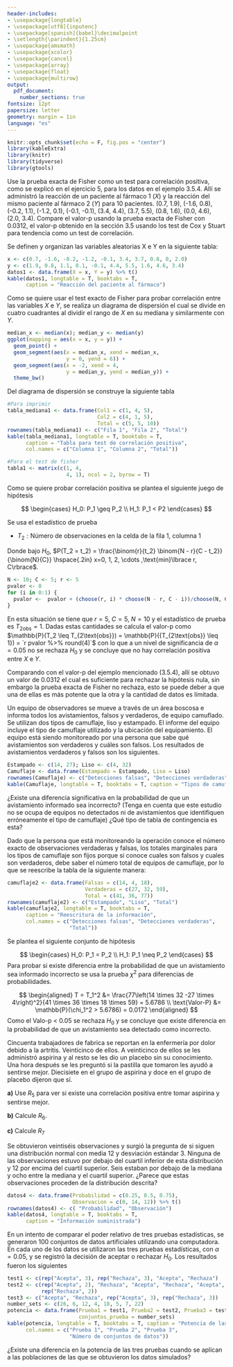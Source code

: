 ```yaml
---
header-includes:
- \usepackage{longtable}
- \usepackage[utf8]{inputenc}
- \usepackage[spanish]{babel}\decimalpoint
- \setlength{\parindent}{1.25cm}
- \usepackage{amsmath}
- \usepackage{xcolor}
- \usepackage{cancel}
- \usepackage{array}
- \usepackage{float}
- \usepackage{multirow}
output:
  pdf_document:
    number_sections: true
fontsize: 12pt
papersize: letter
geometry: margin = 1in
language: "es"
---
```


```r
knitr::opts_chunk$set(echo = F, fig.pos = "center")
library(kableExtra)
library(knitr)
library(tidyverse)
library(gtools)
```

\input{PortadaNP}
\thispagestyle{empty}
\tableofcontents

\newpage

\pagestyle{myheadings}
\setcounter{page}{3}

\section{Ejercicio 4.1.6)}

Use la prueba exacta de Fisher como un test para correlación positiva, como se 
explicó en el ejercicio 5, para los datos en el ejemplo 3.5.4. Allí se administró 
la reacción de un paciente al fármaco 1 ($X$) y la reacción del mismo paciente al
fármaco 2 ($Y$) para 10 pacientes. (0.7, 1.9), (-1.6, 0.8), (-0.2, 1.1), 
(-1.2, 0.1), (-0.1, -0.1), (3.4, 4.4), (3.7, 5.5), (0.8, 1.6), (0.0, 4.6), 
(2.0, 3.4). Compare el valor-p usando la prueba exacta de Fisher con 0.0312, 
el valor-p obtenido en la sección 3.5 usando los test de Cox y Stuart para 
tendencia como un test de correlación.

\begin{center}
\textbf{Solución}
\end{center}

Se definen y organizan las variables aleatorias X e Y en la siguiente tabla:

\begin{itemize}
\item $X:$ Reacción del paciente al fármaco 1
\item $Y:$ Reacción del mismo paciente al fármaco 2
\end{itemize}

```r
x <- c(0.7, -1.6, -0.2, -1.2, -0.1, 3.4, 3.7, 0.8, 0, 2.0)
y <- c(1.9, 0.8, 1.1, 0.1, -0.1, 4.4, 5.5, 1.6, 4.6, 3.4)
datos1 <- data.frame(X = x, Y = y) %>% t()
kable(datos1, longtable = T, booktabs = T, 
      caption = "Reacción del paciente al fármaco")
```

Como se quiere usar el test exacto de Fisher para probar correlación entre las variables $X$ e $Y$, se realiza un diagrama de dispersión el cual se divide en cuatro cuadrantes al dividir el rango de $X$ en su mediana y similarmente con $Y$.

```r
median_x <- median(x); median_y <- median(y)
ggplot(mapping = aes(x = x, y = y)) + 
  geom_point() +
  geom_segment(aes(x = median_x, xend = median_x,
                   y = 0, yend = 6)) +
  geom_segment(aes(x = -2, xend = 4,
                   y = median_y, yend = median_y)) +
  theme_bw()
```

Del diagrama de dispersión se construye la siguiente tabla

```r
#Para imprimir
tabla_mediana1 <- data.frame(Col1 = c(1, 4, 5),
                             Col2 = c(4, 1, 5),
                             Total = c(5, 5, 10))
rownames(tabla_mediana1) <- c("Fila 1", "Fila 2", "Total")
kable(tabla_mediana1, longtable = T, booktabs = T,
      caption = "Tabla para test de correlación positiva", 
      col.names = c("Columna 1", "Columna 2", "Total"))

#Para el test de fisher
tabla1 <- matrix(c(1, 4,
                   4, 1), ncol = 2, byrow = T)
```

Como se quiere probar correlación positiva se plantea el siguiente juego de hipótesis

$$
\begin{cases}
H_0: P_1 \geq P_2 \\
H_1: P_1 < P2
\end{cases}
$$

Se usa el estadístico de prueba 

* $T_2: \text{Número de observaciones en la celda de la fila 1, columna 1}$

Donde bajo $H_0$, $P(T_2 = t_2) = \frac{\binom{r}{t_2} \binom{N - r}{C - t_2}}{\binom{N}{C}} \hspace{.2in} x=0, 1, 2, \cdots ,\text{min}\lbrace r, C\rbrace$.

```r
N <- 10; C <- 5; r <- 5
pvalor <- 0
for (i in 0:1) {
  pvalor <-  pvalor + (choose(r, i) * choose(N - r, C - i))/choose(N, C)
}
```


En esta situación se tiene que $r = 5,\ C = 5,\ N = 10$ y el estadístico de 
prueba es $T_{2\text{obs}} = 1$. Dadas estas cantidades se calcula el valor-p 
como $\mathbb{P}(T_2 \leq T_{2\text{obs}}) = \mathbb{P}({T_{2\text{obs}} \leq 1}) = `r pvalor %>% round(4)`$ con lo que a un nivel de significancia de $\alpha = 0.05$ 
no se rechaza $H_0$ y se concluye que no hay correlación positiva entre $X$ e $Y$.

Comparando con el valor-p del ejemplo mencionado (3.5.4), allí se obtuvo un valor 
de 0.0312 el cual es suficiente para rechazar la hipótesis nula, sin embargo la
prueba exacta de Fisher no rechaza, esto se puede deber a que una de ellas es 
más potente que la otra y la cantidad de datos es límitada.

\section{Ejercicio 4.2.6)}

Un equipo de observadores se mueve a través de un área boscosa e informa todos 
los avistamientos, falsos y verdaderos, de equipo camuflado. Se utilizan dos 
tipos de camuflaje, liso y estampado. El informe del equipo incluye el tipo 
de camuflaje utilizado y la ubicación del equipamiento. El equipo está siendo
monitoreado por una persona que sabe qué avistamientos son verdaderos y cuáles
son falsos. Los resultados de avistamientos verdaderos y falsos son los siguientes.

```r
Estampado <- c(14, 27); Liso <- c(4, 32)
Camuflaje <- data.frame(Estampado = Estampado, Liso = Liso)
rownames(Camuflaje) <- c("Detecciones falsas", "Detecciones verdaderas")
kable(Camuflaje, longtable = T, booktabs = T, caption = "Tipos de camuflaje")
```

¿Existe una diferencia significativa en la probabilidad de que un avistamiento
informado sea incorrecto? (Tenga en cuenta que este estudio no se ocupa de 
equipos no detectados ni de avistamientos que identifiquen erróneamente el 
tipo de camuflaje) ¿Qué tipo de tabla de contingencia es esta?

\begin{center}
\textbf{Solución}
\end{center}

Dado que la persona que está monitoreando la operación conoce el número exacto 
de observaciones verdaderas y falsas, los totales marginales para los tipos de
camuflaje son fijos porque si conoce cuales son falsos y cuales son verdaderos, 
debe saber el número total de equipos de camuflaje, por lo que se reescribe la 
tabla de la siguiente manera:

```r
camuflaje2 <- data.frame(Falsas = c(14, 4, 18),
                         Verdaderas = c(27, 32, 59),
                         Total = c(41, 36, 77))
rownames(camuflaje2) <- c("Estampado", "Liso", "Total")
kable(camuflaje2, longtable = T, booktabs = T, 
      caption = "Reescritura de la información", 
      col.names = c("Detecciones falsas", "Detecciones verdaderas",
                    "Total"))
```

Se plantea el siguiente conjunto de hipótesis 

$$
\begin{cases}
H_0: P_1 = P_2 \\
H_1: P_1 \neq P_2
\end{cases}
$$
Para probar si existe diferencia entre la probabilidad de que un avistamiento sea
informado incorrecto se usa la prueba $\chi^2$ para diferencias de probabilidades.

$$
\begin{aligned}
T = T_1^2 &= \frac{77\left(14 \times 32 -27 \times 4\right)^2}{41 \times 36 \times 18 \times 59} = 5.6786 \\
\text{Valor-P} &= \mathbb{P}(\chi_1^2 > 5.6786) = 0.0172
\end{aligned}
$$
Como el Valo-p < 0.05 se rechaza $H_0$ y se concluye que existe diferencia en la probabilidad de que un avistamiento sea detectado como incorrecto. 

\section{Ejercicio 4.4.2)} 

Cincuenta trabajadores de fabrica se reportan en la enfermería por dolor debido 
a la artritis. Veinticinco de ellos. A veinticinco de ellos se les administró 
aspirina y al resto se les dio un placebo sin su conocimiento. Una hora después 
se les preguntó si la pastilla que tomaron les ayudó a sentirse mejor. Diecisiete 
en el grupo de aspirina y doce en el grupo de placebo dijeron que sí.

**a)** Use $R_5$ para ver si existe una correlación positiva entre tomar 
aspirina y sentirse mejor.

**b)** Calcule $R_6$.

**c)** Calcule $R_7$

\section{Ejercicio 4.5.6)}

Se obtuvieron veintiséis observaciones y surgió la pregunta de si siguen una
distribución normal con media 12 y desviación estándar 3. Ninguna de las 
observaciones estuvo por debajo del cuartil inferior de esta distribución y 
12 por encima del cuartil superior. Seis estaban por debajo de la mediana y
ocho entre la mediana y el cuartil superior. ¿Parece que estas observaciones 
proceden de la distribución descrita?

```r
datos4 <- data.frame(Probabilidad = c(0.25, 0.5, 0.75),
                     Observacion = c(0, 14, 12)) %>% t()
rownames(datos4) <- c( "Probabilidad", "Observación")
kable(datos4, longtable = T, booktabs = T, 
      caption = "Información suministrada")
```


\section{Ejercicio 4.6.3)}

En un intento de comparar el poder relativo de tres pruebas estadísticas, 
se generaron 100 conjuntos de datos artificiales utilizando una computadora.
En cada uno de los datos se utilizaron las tres pruebas estadísticas, con
$\alpha = 0.05$, y se registró la decisión de aceptar o rechazar $H_0$.
Los resultados fueron los siguientes

```r
test1 <- c(rep("Acepta", 3), rep("Rechaza", 3), "Acepta", "Rechaza")
test2 <- c(rep("Acepta", 2), "Rechaza", "Acepta", "Rechaza", "Acepta", 
           rep("Rechaza", 2))
test3 <- c("Acepta", "Rechaza", rep("Acepta", 3), rep("Rechaza", 3))
number_sets <- c(26, 6, 12, 4, 18, 5, 7, 22)
potencia <- data.frame(Prueba1 = test1, Prueba2 = test2, Prueba3 = test3,
                       conjuntos_prueba = number_sets)
kable(potencia, longtable = T, booktabs = T, caption = "Potencia de las pruebas",
      col.names = c("Prueba 1", "Prueba 2", "Prueba 3", 
                    "Número de conjuntos de datos"))
```

¿Existe una diferencia en la potencia de las tres pruebas cuando se aplican a 
las poblaciones de las que se obtuvieron los datos simulados?






